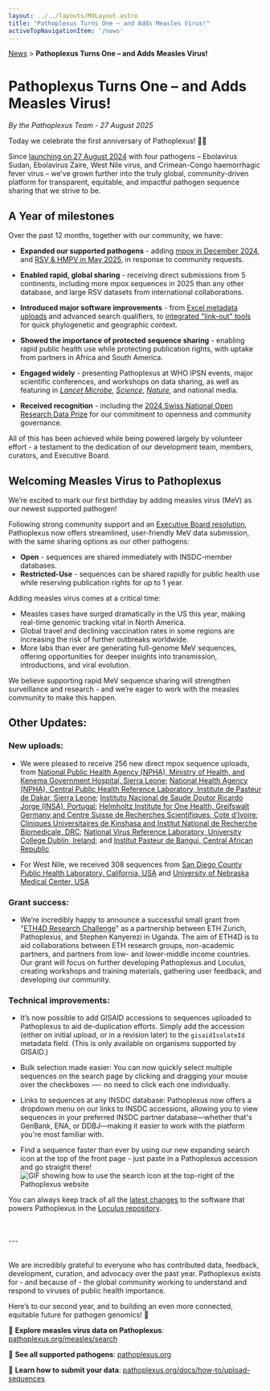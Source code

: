 ```yaml
---
layout: ../../layouts/MdLayout.astro
title: "Pathoplexus Turns One – and Adds Measles Virus!"
activeTopNavigationItem: '/news'
---
```


<div>
    <a href="/news">News</a> > <b>Pathoplexus Turns One – and Adds Measles Virus!</b>
</div>

# Pathoplexus Turns One – and Adds Measles Virus!

*By the Pathoplexus Team - 27 August 2025*

Today we celebrate the first anniversary of Pathoplexus! 🎉🎂

Since [launching on 27 August 2024](https://pathoplexus.org/news/2024-08-27-hello-world) with four pathogens – Ebolavirus Sudan, Ebolavirus Zaire, West Nile virus, and Crimean-Congo haemorrhagic fever virus – we’ve grown further into the truly global, community-driven platform for transparent, equitable, and impactful pathogen sequence sharing that we strive to be.

## A Year of milestones

Over the past 12 months, together with our community, we have:

- **Expanded our supported pathogens** - adding [mpox in December 2024](https://pathoplexus.org/news/2024-12-09-expanding-pathoplexus-mpox), and [RSV & HMPV in May 2025](https://pathoplexus.org/news/2025-05-22-pathoplexus-rsv-and-hmpv), in response to community requests.

- **Enabled rapid, global sharing** - receiving direct submissions from 5 continents, including more mpox sequences in 2025 than any other database, and large RSV datasets from international collaborations.

- **Introduced major software improvements** - from [Excel metadata uploads](https://pathoplexus.org/news/2025-04-16-spring-update) and advanced search qualifiers, to [integrated "link-out" tools](https://pathoplexus.org/news/2025-07-14-july-update) for quick phylogenetic and geographic context.

- **Showed the importance of protected sequence sharing** - enabling rapid public health use while protecting publication rights, with uptake from partners in Africa and South America.

- **Engaged widely** - presenting Pathoplexus at WHO IPSN events, major scientific conferences, and workshops on data sharing, as well as featuring in [_Lancet Microbe_](https://www.thelancet.com/journals/lanmic/article/PIIS2666-5247(24)00263-5/fulltext), [_Science_](https://www.science.org/content/article/new-scientist-run-virus-database-vows-be-transparently-run-and-simple-use), [_Nature_](https://www.nature.com/articles/d41586-024-02864-x), and national media.

- **Received recognition** - including the [2024 Swiss National Open Research Data Prize](https://ord.akademien-schweiz.ch/news/offene-wissenschaft-ausgezeichnet-vier-projekte-erhalten-den-nationalen-preis-fuer-offene-forschungsdaten) for our commitment to openness and community governance.

All of this has been achieved while being powered largely by volunteer effort - a testament to the dedication of our development team, members, curators, and Executive Board.

## Welcoming Measles Virus to Pathoplexus

We’re excited to mark our first birthday by adding measles virus (MeV) as our newest supported pathogen!

Following strong community support and an [Executive Board resolution](https://pathoplexus.org/about/governance/minutes/2025-07-24_EB_Resolutions.pdf), Pathoplexus now offers streamlined, user-friendly MeV data submission, with the same sharing options as our other pathogens:

- **Open** - sequences are shared immediately with INSDC-member databases.
- **Restricted-Use** - sequences can be shared rapidly for public health use while reserving publication rights for up to 1 year.

Adding measles virus comes at a critical time:

- Measles cases have surged dramatically in the US this year, making real-time genomic tracking vital in North America.
- Global travel and declining vaccination rates in some regions are increasing the risk of further outbreaks worldwide.
- More labs than ever are generating full-genome MeV sequences, offering opportunities for deeper insights into transmission, introductions, and viral evolution.

We believe supporting rapid MeV sequence sharing will strengthen surveillance and research - and we’re eager to work with the measles community to make this happen.

## Other Updates:

### New uploads:

- We were pleased to receive 256 new direct mpox sequence uploads, from [National Public Health Agency (NPHA), Ministry of Health, and Kenema Government Hospital, Sierra Leone](https://pathoplexus.org/mpox/search?visibility_releasedAtTimestamp=true&releasedAtTimestampFrom=1751984476&releasedAtTimestampTo=1751984478&isRevocation=&visibility_groupId=true&visibility_groupName=true&groupId=498); [National Health Agency (NPHA), Central Public Health Reference Laboratory, Institute de Pasteur de Dakar, Sierra Leone](https://pathoplexus.org/mpox/search?visibility_releasedAtTimestamp=true&releasedAtTimestampFrom=1755302400&releasedAtTimestampTo=1755464967&isRevocation=&visibility_groupId=true&groupId=499); [Instituto Nacional de Saude Doutor Ricardo Jorge (INSA), Portugal](https://pathoplexus.org/mpox/search?visibility_releasedAtTimestamp=true&releasedAtTimestampFrom=1752485599&releasedAtTimestampTo=1752485601&isRevocation=&visibility_groupId=true&groupId=265); [Helmholtz Institute for One Health, Greifswalt Germany and Centre Suisse de Recherches Scientifiques, Cote d’Ivoire](https://pathoplexus.org/mpox/search?visibility_releasedAtTimestamp=true&releasedAtTimestampFrom=1753192352&releasedAtTimestampTo=1753192354&isRevocation=&visibility_groupName=true&visibility_groupId=true&groupId=535); [Cliniques Universitaires de Kinshasa and Institut National de Recherche Biomedicale, DRC](https://pathoplexus.org/mpox/search?visibility_releasedAtTimestamp=true&releasedAtTimestampFrom=1751328000&releasedAtTimestampTo=1755160535&isRevocation=&visibility_groupName=true&visibility_groupId=true&groupId=232); [National Virus Reference Laboratory, University College Dublin, Ireland](https://pathoplexus.org/mpox/search?visibility_releasedAtTimestamp=true&releasedAtTimestampFrom=1754409203&releasedAtTimestampTo=1754409205&isRevocation=&visibility_groupId=true&visibility_groupName=true&groupId=463); and [Institut Pasteur de Bangui, Central African Republic](https://pathoplexus.org/mpox/search?visibility_releasedAtTimestamp=true&releasedAtTimestampFrom=1755182568&releasedAtTimestampTo=1755182570&isRevocation=&visibility_groupId=true&groupId=544)

- For West Nile, we received 308 sequences from [San Diego County Public Health Laboratory, California, USA](https://pathoplexus.org/west-nile/search?visibility_releasedAtTimestamp=true&releasedAtTimestampFrom=1755096672&releasedAtTimestampTo=1755096674&isRevocation=&visibility_groupName=true&visibility_groupId=true&groupId=547) and [University of Nebraska Medical Center, USA](https://pathoplexus.org/west-nile/search?visibility_releasedAtTimestamp=true&isRevocation=&visibility_groupName=true&visibility_groupId=true&groupId=548&releasedAtTimestampFrom=1754006400&releasedAtTimestampTo=1755734399)

### Grant success: 

- We’re incredibly happy to announce a successful small grant from "[ETH4D Research Challenge](https://eth4d.ethz.ch/funding-opportunities/eth4d-research-grants/ETH4D-Challenges.html)" as a partnership between ETH Zurich, Pathoplexus, and Stephen Kanyerezi in Uganda. The aim of ETH4D is to aid collaborations between ETH research groups, non-​academic partners, and partners from low- and lower-middle ​income countries. Our grant will focus on further developing Pathoplexus and Loculus, creating workshops and training materials, gathering user feedback, and developing our community.

### Technical improvements:

- It’s now possible to add GISAID accessions to sequences uploaded to Pathoplexus to aid de-duplication efforts. Simply add the accession (either on initial upload, or in a revision later) to the `gisaidIsolateId` metadata field. (This is only available on organisms supported by GISAID.)

- Bulk selection made easier: You can now quickly select multiple sequences on the search page by clicking and dragging your mouse over the checkboxes —- no need to click each one individually.

- Links to sequences at any INSDC database: Pathoplexus now offers a dropdown menu on our links to INSDC accessions, allowing you to view sequences in your preferred INSDC partner database—whether that's GenBank, ENA, or DDBJ—making it easier to work with the platform you're most familiar with.

- Find a sequence faster than ever by using our new expanding search icon at the top of the front page - just paste in a Pathoplexus accession and go straight there! 
![GIF showing how to use the search icon at the top-right of the Pathoplexus website](/gifs/news/2025-08-27-happy-birthday-world/searchBar.gif)

You can always keep track of all the [latest changes](https://github.com/loculus-project/loculus/pulls?q=+is%3Apr+is%3Amerged+in%3Atitle+sort%3Aupdated-desc+feat) to the software that powers Pathoplexus in the [Loculus repository](https://github.com/loculus-project/loculus).

<br/>
<br/>
---
<br/>
<br/>

We are incredibly grateful to everyone who has contributed data, feedback, development, curation, and advocacy over the past year. Pathoplexus exists for - and because of - the global community working to understand and respond to viruses of public health importance.

Here’s to our second year, and to building an even more connected, equitable future for pathogen genomics! 🎊


🔗 **Explore measles virus data on Pathoplexus**: [pathoplexus.org/measles/search](https://pathoplexus.org/measles/search)

🔗 **See all supported pathogens**: [pathoplexus.org](https://pathoplexus.org/)

🔗 **Learn how to submit your data**: [pathoplexus.org/docs/how-to/upload-sequences](https://pathoplexus.org/docs/how-to/upload-sequences)
